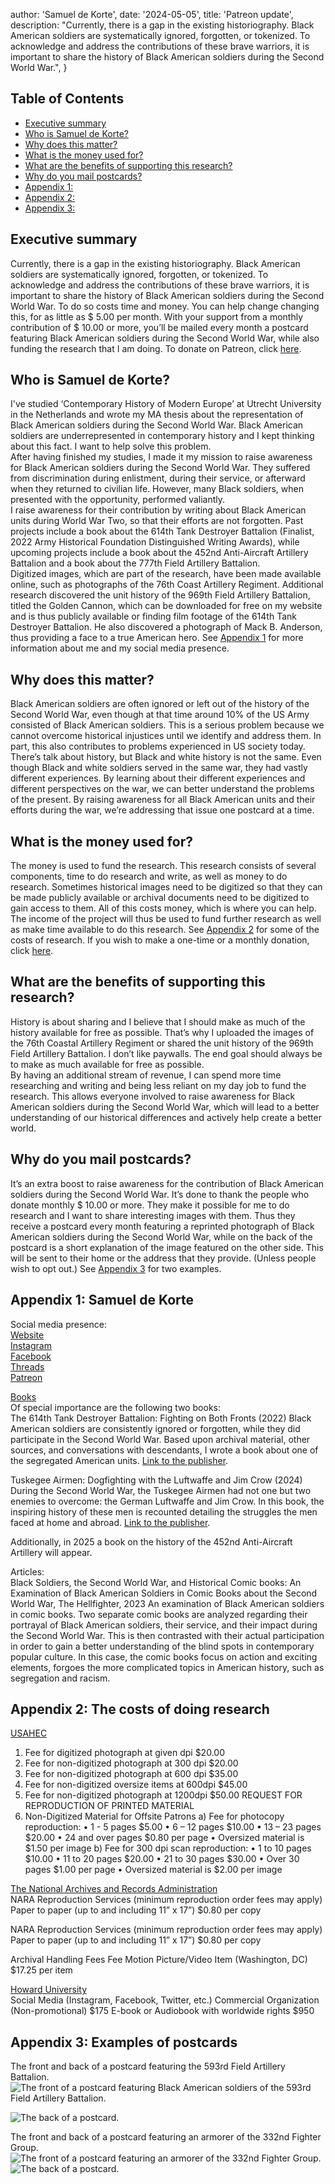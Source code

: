 


  author: 'Samuel de Korte',
  date: '2024-05-05',
  title: 'Patreon update',
  description:
    "Currently, there is a gap in the existing historiography. Black American soldiers are systematically ignored, forgotten, or tokenized. To acknowledge and address the contributions of these brave warriors, it is important to share the history of Black American soldiers during the Second World War.",
}


## Table of Contents
- [Executive summary](#executive-summary)
- [Who is Samuel de Korte?](#Who-is-Samuel-de-Korte)
- [Why does this matter?](#Why-does-this-matter)
- [What is the money used for?](#What-is-the-money-used-for)
- [What are the benefits of supporting this research?](#What-are-the-benefits-of-supporting-this-research)
- [Why do you mail postcards?](#Why-do-you-mail-postcards)
- [Appendix 1:](#appendix-1:-samuel-de-korte)
- [Appendix 2:](#appendix-2:-The-costs-of-doing-research) 
- [Appendix 3:](#appendix-3:-examples-of-postcards)

## Executive summary
Currently, there is a gap in the existing historiography. Black American soldiers are systematically ignored, forgotten, or tokenized. To acknowledge and address the contributions of these brave warriors, it is important to share the history of Black American soldiers during the Second World War. To do so costs time and money. You can help change changing this, for as little as $ 5.00 per month. With your support from a monthly contribution of $ 10.00 or more, you’ll be mailed every month a postcard featuring Black American soldiers during the Second World War, while also funding the research that I am doing. To donate on Patreon, click [here](patreon.com/samueldekorte). 

## Who is Samuel de Korte? 
I've studied ‘Contemporary History of Modern Europe’ at Utrecht University in the Netherlands and wrote my MA thesis about the representation of Black American soldiers during the Second World War. Black American soldiers are underrepresented in contemporary history and I kept thinking about this fact. I want to help solve this problem.  
After having finished my studies, I made it my mission to raise awareness for Black American soldiers during the Second World War. They suffered from discrimination during enlistment, during their service, or afterward when they returned to civilian life. However, many Black soldiers, when presented with the opportunity, performed valiantly.  
I raise awareness for their contribution by writing about Black American units during World War Two, so that their efforts are not forgotten. Past projects include a book about the 614th Tank Destroyer Battalion (Finalist, 2022 Army Historical Foundation Distinguished Writing Awards), while upcoming projects include a book about the 452nd Anti-Aircraft Artillery Battalion and a book about the 777th Field Artillery Battalion.  
Digitized images, which are part of the research, have been made available online, such as photographs of the 76th Coast Artillery Regiment. Additional research discovered the unit history of the 969th Field Artillery Battalion, titled the Golden Cannon, which can be downloaded for free on my website and is thus publicly available or finding film footage of the 614th Tank Destroyer Battalion. He also discovered a photograph of Mack B. Anderson, thus providing a face to a true American hero. See [Appendix 1](#appendix-1-samuel-de-korte) for more information about me and my social media presence.  

## Why does this matter? 
Black American soldiers are often ignored or left out of the history of the Second World War, even though at that time around 10% of the US Army consisted of Black American soldiers. This is a serious problem because we cannot overcome historical injustices until we identify and address them. In part, this also contributes to problems experienced in US society today. There’s talk about history, but Black and white history is not the same. Even though Black and white soldiers served in the same war, they had vastly different experiences. By learning about their different experiences and different perspectives on the war, we can better understand the problems of the present. By raising awareness for all Black American units and their efforts during the war, we’re addressing that issue one postcard at a time.
 
## What is the money used for? 
The money is used to fund the research. This research consists of several components, time to do research and write, as well as money to do research. Sometimes historical images need to be digitized so that they can be made publicly available or archival documents need to be digitized to gain access to them. All of this costs money, which is where you can help. The income of the project will thus be used to fund further research as well as make time available to do this research. See [Appendix 2](#appendix-2-the-costs-of-doing-research) for some of the costs of research. If you wish to make a one-time or a monthly donation, click [here](https://www.patreon.com/samueldekorte). 

## What are the benefits of supporting this research? 
History is about sharing and I believe that I should make as much of the history available for free as possible. That’s why I uploaded the images of the 76th Coastal Artillery Regiment or shared the unit history of the 969th Field Artillery Battalion. I don’t like paywalls. The end goal should always be to make as much available for free as possible.  
By having an additional stream of revenue, I can spend more time researching and writing and being less reliant on my day job to fund the research. This allows everyone involved to raise awareness for Black American soldiers during the Second World War, which will lead to a better understanding of our historical differences and actively help create a better world.

## Why do you mail postcards? 
It’s an extra boost to raise awareness for the contribution of Black American soldiers during the Second World War. It’s done to thank the people who donate monthly $ 10.00 or more. They make it possible for me to do research and I want to share interesting images with them. Thus they receive a postcard every month featuring a reprinted photograph of Black American soldiers during the Second World War, while on the back of the postcard is a short explanation of the image featured on the other side. This will be sent to their home or the address that they provide. (Unless people wish to opt out.) See [Appendix 3](#appendix-3-examples-of-postcards) for two examples. 


## Appendix 1: Samuel de Korte 
Social media presence:  
[Website](www.samueldekorte.com)  
[Instagram](https://www.instagram.com/samuel.dekorte/)  
[Facebook](https://www.facebook.com/samuel.dekorte)  
[Threads](https://www.threads.net/@samuel.dekorte)  
[Patreon](https://www.patreon.com/samueldekorte)  

[Books](https://www.samueldekorte.com/books)  
Of special importance are the following two books:  
The 614th Tank Destroyer Battalion: Fighting on Both Fronts (2022)
Black American soldiers are consistently ignored or forgotten, while they did participate in the Second World War. Based upon archival material, other sources, and conversations with descendants, I wrote a book about one of the segregated American units.
[Link to the publisher](https://www.pen-and-sword.co.uk/The-614th-Tank-Destroyer-Battalion-Hardback/p/20573).  

Tuskegee Airmen: Dogfighting with the Luftwaffe and Jim Crow (2024)
During the Second World War, the Tuskegee Airmen had not one but two enemies to overcome: the German Luftwaffe and Jim Crow. In this book, the inspiring history of these men is recounted detailing the struggles the men faced at home and abroad.
[Link to the publisher](https://www.pen-and-sword.co.uk/Tuskegee-Airmen-Hardback/p/24428).

Additionally, in 2025 a book on the history of the 452nd Anti-Aircraft Artillery will appear. 

Articles:  
Black Soldiers, the Second World War, and Historical Comic books: An Examination of Black American Soldiers in Comic Books about the Second World War, The Hellfighter, 2023
An examination of Black American soldiers in comic books. Two separate comic books are analyzed regarding their portrayal of Black American soldiers, their service, and their impact during the Second World War. This is then contrasted with their actual participation in order to gain a better understanding of the blind spots in contemporary popular culture. In this case, the comic books focus on action and exciting elements, forgoes the more complicated topics in American history, such as segregation and racism.  

## Appendix 2: The costs of doing research 
[USAHEC](https://ahec.armywarcollege.edu/documents/FeeforServiceSchedule.pdf)
1) Fee for digitized photograph at given dpi $20.00
2) Fee for non-digitized photograph at 300 dpi $20.00
3) Fee for non-digitized photograph at 600 dpi $35.00
4) Fee for non-digitized oversize items at 600dpi $45.00
5) Fee for non-digitized photograph at 1200dpi $50.00 
REQUEST FOR REPRODUCTION OF PRINTED MATERIAL
3) Non-Digitized Material for Offsite Patrons
a) Fee for photocopy reproduction:
•	1 - 5 pages $5.00
•	6 – 12 pages $10.00
•	13 – 23 pages $20.00
•	24 and over pages $0.80 per page
•	Oversized material is $1.50 per image
b) Fee for 300 dpi scan reproduction:
•	1 to 10 pages $10.00
•	11 to 20 pages $20.00
•	21 to 30 pages $30.00
•	Over 30 pages $1.00 per page
•	Oversized material is $2.00 per image


[The National Archives and Records Administration](https://www.archives.gov/research/order/fees)  
NARA Reproduction Services (minimum reproduction order fees may apply)
Paper to paper (up to and including 11” x 17”)			 $0.80 per copy

NARA Reproduction Services (minimum reproduction order fees may apply)
Paper to paper (up to and including 11” x 17”)			 $0.80 per copy

Archival Handling Fees								               Fee
Motion Picture/Video Item (Washington, DC) 				   $17.25 per item

[Howard University](https://dh.howard.edu/MSRC_Fees_and_Permissions2024.pdf)  
Social Media (Instagram, Facebook, Twitter, etc.)
Commercial Organization (Non-promotional) 					$175
E-book or Audiobook with worldwide rights 					$950


## Appendix 3: Examples of postcards
The front and back of a postcard featuring the 593rd Field Artillery Battalion.
<Image
                src={fex01}
                alt="The front of a postcard featuring Black American soldiers of the 593rd Field Artillery Battalion."
                sizes="(min-width: 1000px) 32rem, 20rem"
                className="rotate-0 rounded-2xl bg-stone-100 object-cover dark:bg-stone-800"
              />
  
<Image
                src={bex01}
                alt="The back of a postcard."
                sizes="(min-width: 1000px) 32rem, 20rem"
                className="rotate-0 rounded-2xl bg-stone-100 object-cover dark:bg-stone-800"
              />

The front and back of a postcard featuring an armorer of the 332nd Fighter Group.
<Image
                src={fex02}
                alt="The front of a postcard featuring an armorer of the 332nd Fighter Group."
                sizes="(min-width: 1000px) 32rem, 20rem"
                className="rotate-0 rounded-2xl bg-stone-100 object-cover dark:bg-stone-800"
              />
<Image
                src={bex02}
                alt="The back of a postcard."
                sizes="(min-width: 1000px) 32rem, 20rem"
                className="rotate-0 rounded-2xl bg-stone-100 object-cover dark:bg-stone-800"
              />

